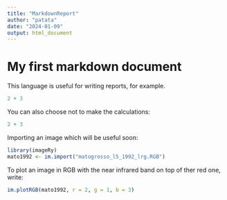 ```yaml
---
title: "MarkdownReport"
author: "patata"
date: "2024-01-09"
output: html_document
---
```


# My first markdown document

This language is useful for writing reports, for example.

<!-- the 3 symbols at the start mean we're going to write code (as opposed to text). The "r" means we're writing the code in R. "eval = TRUE" gives the output of the code in this section, instead of just showing the expressions. -->
<!-- the comments must be written outside the code. -->

```r
2 + 3 
``` 
<!-- these 3 symbols also go at the end of your code -->

You can also choose not to make the calculations:
```r
2 + 3 
```

<!-- if a function in your code doesn't give an output, it doesn't matter whether you write "eval = TRUE" or "eval = FALSE". Well, actually, if you write "FALSE" the code won't be run at all, so, in this example, the library won't be loaded. Btw, you can also just write "eval = T" or "eval = F" -->

Importing an image which will be useful soon:
```r
library(imageRy)
mato1992 <- im.import("matogrosso_l5_1992_lrg.RGB")
``` 

To plot an image in RGB with the near infrared band on top of ther red one, write:
```r
im.plotRGB(mato1992, r = 2, g = 1, b = 3)
```
